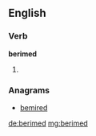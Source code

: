 ==English==

===Verb===
'''berimed'''

# {{past of|[[berime]]}}

===Anagrams===
* [[bemired#English|bemired]]

[[de:berimed]]
[[mg:berimed]]